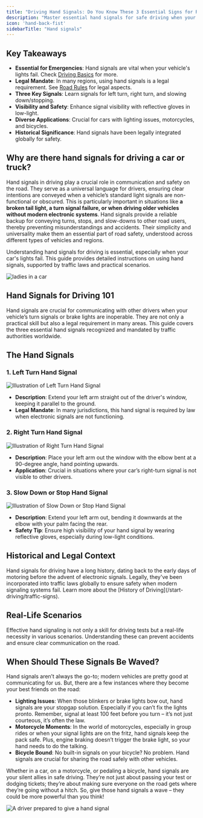```yaml
---
title: "Driving Hand Signals: Do You Know These 3 Essential Signs for Road Safety? "
description: "Master essential hand signals for safe driving when your vehicle’s lights aren't working. Essential for drivers, cyclists, and motorcyclists."
icon: 'hand-back-fist'
sidebarTitle: "Hand signals"
---
```

## Key Takeaways

- **Essential for Emergencies**: Hand signals are vital when your vehicle's lights fail. Check [Driving Basics](/start-driving/driving-basics/hand-signals-driving) for more.
- **Legal Mandate**: In many regions, using hand signals is a legal requirement. See [Road Rules](/start-driving/road-rules) for legal aspects.
- **Three Key Signals**: Learn signals for left turn, right turn, and slowing down/stopping.
- **Visibility and Safety**: Enhance signal visibility with reflective gloves in low-light.
- **Diverse Applications**: Crucial for cars with lighting issues, motorcycles, and bicycles.
- **Historical Significance**: Hand signals have been legally integrated globally for safety.

## Why are there hand signals for driving a car or truck?
Hand signals in driving play a crucial role in communication and safety on the road. They serve as a universal language for drivers, ensuring clear intentions are conveyed when a vehicle’s standard light signals are non-functional or obscured. This is particularly important in situations like **a broken tail light, a turn signal failure, or when driving older vehicles without modern electronic systems**. Hand signals provide a reliable backup for conveying turns, stops, and slow-downs to other road users, thereby preventing misunderstandings and accidents. Their simplicity and universality make them an essential part of road safety, understood across different types of vehicles and regions.

Understanding hand signals for driving is essential, especially when your car's lights fail. This guide provides detailed instructions on using hand signals, supported by traffic laws and practical scenarios.

![ladies in a car](https://driving-tests.org/wp-content/uploads/2019/05/ladies-in-car-hero.jpg)

## Hand Signals for Driving 101

Hand signals are crucial for communicating with other drivers when your vehicle’s turn signals or brake lights are inoperable. They are not only a practical skill but also a legal requirement in many areas. This guide covers the three essential hand signals recognized and mandated by traffic authorities worldwide.

## The Hand Signals

### 1. Left Turn Hand Signal

![Illustration of Left Turn Hand Signal](https://driving-tests.org/wp-content/uploads/2019/05/left-turn-signal.png)

- **Description**: Extend your left arm straight out of the driver's window, keeping it parallel to the ground.
- **Legal Mandate**: In many jurisdictions, this hand signal is required by law when electronic signals are not functioning.

### 2. Right Turn Hand Signal

![Illustration of Right Turn Hand Signal](https://driving-tests.org/wp-content/uploads/2019/05/right-turn-signal.png)

- **Description**: Place your left arm out the window with the elbow bent at a 90-degree angle, hand pointing upwards.
- **Application**: Crucial in situations where your car’s right-turn signal is not visible to other drivers.

### 3. Slow Down or Stop Hand Signal

![Illustration of Slow Down or Stop Hand Signal](https://driving-tests.org/wp-content/uploads/2019/05/slow-down-stop.png)

- **Description**: Extend your left arm out, bending it downwards at the elbow with your palm facing the rear.
- **Safety Tip**: Ensure high visibility of your hand signal by wearing reflective gloves, especially during low-light conditions.

## Historical and Legal Context

<Info>
Hand signals for driving have a long history, dating back to the early days of motoring before the advent of electronic signals. Legally, they've been incorporated into traffic laws globally to ensure safety when modern signaling systems fail. Learn more about the [History of Driving](/start-driving/traffic-signs).
</Info>

## Real-Life Scenarios

Effective hand signaling is not only a skill for driving tests but a real-life necessity in various scenarios. Understanding these can prevent accidents and ensure clear communication on the road.

## When Should These Signals Be Waved? 
Hand signals aren’t always the go-to; modern vehicles are pretty good at communicating for us. But, there are a few instances where they become your best friends on the road: 
- **Lighting Issues**: When those blinkers or brake lights bow out, hand signals are your stopgap solution. Especially if you can’t fix the lights pronto. Remember, signal at least 100 feet before you turn – it’s not just courteous, it’s often the law. 
- **Motorcycle Moments**: In the world of motorcycles, especially in group rides or when your signal lights are on the fritz, hand signals keep the pack safe. Plus, engine braking doesn’t trigger the brake light, so your hand needs to do the talking. 
- **Bicycle Bound**: No built-in signals on your bicycle? No problem. Hand signals are crucial for sharing the road safely with other vehicles. 

Whether in a car, on a motorcycle, or pedaling a bicycle, hand signals are your silent allies in safe driving. They’re not just about passing your test or dodging tickets; they’re about making sure everyone on the road gets where they’re going without a hitch. So, give those hand signals a wave – they could be more powerful than you think!


![A driver prepared to give a hand signal](https://driving-tests.org/wp-content/uploads/2019/05/front-view-driving.jpg)
